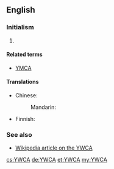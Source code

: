 ==English==

===Initialism===
{{rfc-header|Initialism}}
{{head|en|initialism}}

# {{w|Young Women's Christian Association}}

====Related terms====
* [[YMCA]]

====Translations====
{{trans-top|YWCA}}
* Chinese:
*: Mandarin: {{t|cmn|基督教女青年會|tr=jīdùjiào nǚqīngnián huì|sc=Hani}}
{{trans-mid}}
* Finnish: {{qualifier|Nuorten Naisten Kristillinen Yhdistys}} {{t|fi|NNKY}}
{{trans-bottom}}

===See also===
* [[w:YWCA|Wikipedia article on the YWCA]]

[[cs:YWCA]]
[[de:YWCA]]
[[et:YWCA]]
[[my:YWCA]]